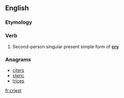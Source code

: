 ==English==

===Etymology===
{{suffix|cry|est}}

===Verb===
{{en-verb form}}

# {{context|archaic|lang=en}} Second-person singular present simple form of '''[[cry]]'''

===Anagrams===
* [[citers#English|citers]]
* [[steric#English|steric]]
* [[trices#English|trices]]

[[fr:criest]]